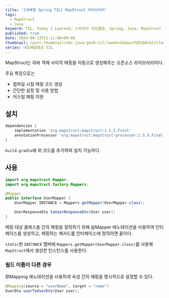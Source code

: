 ```yaml
---
title: '[내배캠 Spring TIL] MapStruct 라이브러리'
tags:
  - MapStruct
  - Java
keyword: TIL, Today I Learned, 스파르타 코딩클럽, Spring, Java, MapStruct
published: true
date: 2024-08-13T21:11:00+09:00
thumbnail: /post-thumbnail/nbc-java-gen6-til/?week=5&day=TUESDAY&title=MapStruct 라이브러리
series: 내일배움캠프 TIL
---
```


MapStruct는 자바 객체 사이의 매핑을 자동으로 생성해주는 오픈소스 라이브러리이다.

주요 특징으로는

- 컴파일 시점 매핑 코드 생성
- 간단한 설정 및 사용 방법
- 커스텀 매핑 지원

## 설치

```gradle path="build.gradle"
dependencies {
    implementation 'org.mapstruct:mapstruct:1.5.5.Final'
    annotationProcessor 'org.mapstruct:mapstruct-processor:1.5.5.Final'
}
```

`build.gradle`에 위 코드를 추가하여 설치 가능하다.

## 사용

```java path="UserMapper.java"
import org.mapstruct.Mapper;
import org.mapstruct.factory.Mappers;

@Mapper
public interface UserMapper {
    UserMapper INSTANCE = Mappers.getMapper(UserMapper.class);

    UserResponseDto toUserResponseDto(User user);
}
```

매핑 대상 클래스들 간의 매핑을 정의하기 위해 @Mapper 애노테이션을 사용하여 인터페이스를 생성하고, 매핑하는 메서드를 인터페이스에 정의하면 끝이다.

`static`한 `INSTANCE` 멤버에 `Mappers.getMapper(UserMapper.class)`를 사용해 `MapStruct`에서 생성한 인스턴스를 사용한다.

### 필드 이름이 다른 경우

@Mapping 애노테이션을 사용하여 속성 간의 매핑을 명시적으로 설정할 수 있다.

```java path="UserMapper.java"
@Mapping(source = "userName", target = "name")
UserDto userToUserDto(User user);
```
